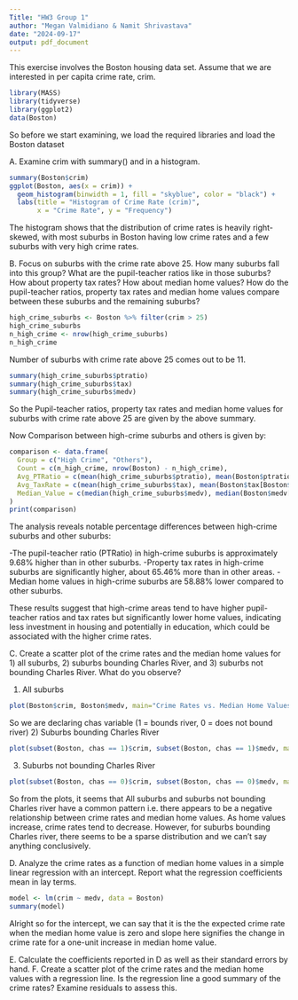 ```yaml
---
Title: "HW3 Group 1"
author: "Megan Valmidiano & Namit Shrivastava"
date: "2024-09-17"
output: pdf_document
---
```


This exercise involves the Boston housing data set. Assume that we are interested in per
capita crime rate, crim.

```r
library(MASS)
library(tidyverse)
library(ggplot2)
data(Boston)
```
So before we start examining, we load the required libraries and load the Boston dataset

A. Examine crim with summary() and in a histogram.
```r
summary(Boston$crim)
ggplot(Boston, aes(x = crim)) +
  geom_histogram(binwidth = 1, fill = "skyblue", color = "black") +
  labs(title = "Histogram of Crime Rate (crim)",
       x = "Crime Rate", y = "Frequency")
```
The histogram shows that the distribution of crime rates is heavily right-skewed, 
with most suburbs in Boston having low crime rates and a few suburbs with very high crime rates.

B. Focus on suburbs with the crime rate above 25. How many suburbs fall into this group?
What are the pupil-teacher ratios like in those suburbs? How about property tax rates? How
about median home values? How do the pupil-teacher ratios, property tax rates and median
home values compare between these suburbs and the remaining suburbs?
```r
high_crime_suburbs <- Boston %>% filter(crim > 25)
high_crime_suburbs
n_high_crime <- nrow(high_crime_suburbs)
n_high_crime
```
Number of suburbs with crime rate above 25 comes out to be 11.
```r
summary(high_crime_suburbs$ptratio)
summary(high_crime_suburbs$tax)
summary(high_crime_suburbs$medv)
```
So the Pupil-teacher ratios, property tax rates and median home values for suburbs with crime rate above 25 are given by
the above summary.

Now Comparison between high-crime suburbs and others is given by:
```r
comparison <- data.frame(
  Group = c("High Crime", "Others"),
  Count = c(n_high_crime, nrow(Boston) - n_high_crime),
  Avg_PTRatio = c(mean(high_crime_suburbs$ptratio), mean(Boston$ptratio[Boston$crim <= 25])),
  Avg_TaxRate = c(mean(high_crime_suburbs$tax), mean(Boston$tax[Boston$crim <= 25])),
  Median_Value = c(median(high_crime_suburbs$medv), median(Boston$medv[Boston$crim <= 25]))
)
print(comparison)
```
The analysis reveals notable percentage differences between high-crime suburbs and other suburbs:

-The pupil-teacher ratio (PTRatio) in high-crime suburbs is approximately 9.68% higher than in other suburbs.
-Property tax rates in high-crime suburbs are significantly higher, about 65.46% more than in other areas.
-Median home values in high-crime suburbs are 58.88% lower compared to other suburbs.

These results suggest that high-crime areas tend to have higher pupil-teacher ratios and tax rates but significantly lower home values, 
indicating less investment in housing and potentially in education, which could be associated with the higher crime rates.

C. Create a scatter plot of the crime rates and the median home values for 1) all suburbs, 2)
suburbs bounding Charles River, and 3) suburbs not bounding Charles River. What do you
observe?

1) All suburbs
```r
plot(Boston$crim, Boston$medv, main="Crime Rates vs. Median Home Values", xlab="Crime Rate", ylab="Median Home Value", col="blue")
```
So we are declaring chas variable (1 = bounds river, 0 = does not bound river)
2) Suburbs bounding Charles River
```r
plot(subset(Boston, chas == 1)$crim, subset(Boston, chas == 1)$medv, main="Crime Rates vs. Median Home Values (Charles River)", xlab="Crime Rate", ylab="Median Home Value", col="green")
```
3) Suburbs not bounding Charles River
```r
plot(subset(Boston, chas == 0)$crim, subset(Boston, chas == 0)$medv, main="Crime Rates vs. Median Home Values (Not Charles River)", xlab="Crime Rate", ylab="Median Home Value", col="red")
```
So from the plots, it seems that All suburbs and suburbs not bounding Charles river have
a common pattern i.e. there appears to be a negative relationship between crime rates and median home values.
As home values increase, crime rates tend to decrease. However, for suburbs bounding Charles river, there seems to be a sparse distribution
and we can't say anything conclusively.

D. Analyze the crime rates as a function of median home values in a simple linear regression
with an intercept. Report what the regression coefficients mean in lay terms.
```r
model <- lm(crim ~ medv, data = Boston)
summary(model)
```

Alright so for the intercept, we can say that it is the the expected crime rate when the median home value is zero
and slope here signifies the change in crime rate for a one-unit increase in median home value.

E. Calculate the coefficients reported in D as well as their standard errors by hand.
F. Create a scatter plot of the crime rates and the median home values with a regression line.
Is the regression line a good summary of the crime rates? Examine residuals to assess this.